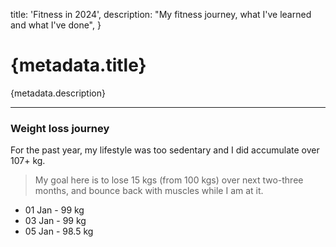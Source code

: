   title: 'Fitness in 2024',
  description: "My fitness journey, what I've learned and what I've done",
}

# {metadata.title}

{metadata.description}

---

### Weight loss journey

For the past year, my lifestyle was too sedentary and I did accumulate over 107+ kg.

> My goal here is to lose 15 kgs (from 100 kgs) over next two-three months, and bounce back with muscles while I am at it.

- 01 Jan - 99   kg
- 03 Jan - 99   kg
- 05 Jan - 98.5 kg
